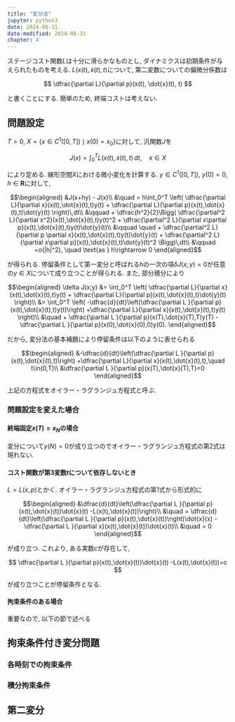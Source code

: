 ```yaml
---
title: "変分法"
jupyter: python3
date: 2024-08-31
date-modified: 2024-08-31
chapter: 4
---
```


ステージコスト関数$L$は十分に滑らかなものとし, ダイナミクスは初期条件が与えられたものを考える.
$L(x(t), \dot{x}(t), t)$について, 第二変数についての偏微分係数は

$$
\dfrac{\partial L}{\partial p}(x(t), \dot{x}(t), t)
$$

と書くことにする. 簡単のため, 終端コストは考えない.

## 問題設定

$T>0$, $X=\{ x\in C^1([0,T]) \mid x(0)=x_0\}$に対して, 汎関数$J$を

$$
J(x) = \int_0^T L(x(t), \dot{x}(t), t)\, dt ,\quad x \in X
$$

により定める. 線形空間$X$における微小変化を計算する.
$y\in C^1([0,T])$, $y(0)=0$, $h\in \mathbf{R}$に対して,

$$\begin{aligned}
&J(x+hy) - J(x)\\
&\quad = h\int_0^T \left(
    \dfrac{\partial L}{\partial x}(x(t),\dot{x}(t),t)y(t)
    + \dfrac{\partial L}{\partial p}(x(t),\dot{x}(t),t)\dot{y}(t)
    \right)\,dt\\
&\qquad + \dfrac{h^2}{2}\Bigg(
    \dfrac{\partial^2 L}{\partial x^2}(x(t),\dot{x}(t),t)y(t)^2
    + \dfrac{\partial^2 L}{\partial x\partial p}(x(t),\dot{x}(t),t)y(t)\dot{y}(t)\\
&\qquad \quad + \dfrac{\partial^2 L}{\partial p \partial x}(x(t),\dot{x}(t),t)y(t)\dot{y}(t)
    + \dfrac{\partial^2 L}{\partial x\partial p}(x(t),\dot{x}(t),t)\dot{y}(t)^2
   \Bigg)\,dt\\
&\qquad +o(|h|^2), \quad \text{as } h\rightarrow 0
\end{aligned}$$

が得られる. 停留条件として第一変分と呼ばれる$h$の一次の項$\delta J(x;y)=0$が任意の$y\in X$について成り立つことが得られる.
また, 部分積分により

$$\begin{aligned}
\delta J(x;y)
&= \int_0^T \left(
    \dfrac{\partial L}{\partial x}(x(t),\dot{x}(t),t)y(t)
    + \dfrac{\partial L}{\partial p}(x(t),\dot{x}(t),t)\dot{y}(t)
    \right)\\
&= \int_0^T \left(
    -\dfrac{d}{dt}\left(\dfrac{\partial L }{\partial p}(x(t),\dot{x}(t),t)y(t)\right)
    +\dfrac{\partial L}{\partial x}(x(t),\dot{x}(t),t)y(t)
    \right)\\
&\quad + \dfrac{\partial L }{\partial p}(x(T),\dot{x}(T),T)y(T)
    - \dfrac{\partial L }{\partial p}(x(0),\dot{x}(0),0)y(0).
\end{aligned}$$

だから, 変分法の基本補題により停留条件は以下のように表せられる

$$\begin{aligned}
&-\dfrac{d}{dt}\left(\dfrac{\partial L }{\partial p}(x(t),\dot{x}(t),t)\right)
    +\dfrac{\partial L}{\partial x}(x(t),\dot{x}(t),t),\quad t\in(0,T)\\
&\dfrac{\partial L }{\partial p}(x(T),\dot{x}(T),T)=0
\end{aligned}$$

上記の方程式をオイラー・ラグランジュ方程式と呼ぶ.

### 問題設定を変えた場合

#### 終端固定$x(T)=x_N$の場合

変分について$y(N)=0$が成り立つのでオイラー・ラグランジュ方程式の第2式は現れない.

#### コスト関数が第3変数$t$について依存しないとき

$L=L(x,p)$とかく. オイラー・ラグランジュ方程式の第1式から形式的に

$$\begin{aligned}
&\dfrac{d}{dt}\left(\dfrac{\partial L }{\partial p}(x(t),\dot{x}(t))\dot{x}(t) -L(x(t),\dot{x}(t))\right)\\
&\quad = \dfrac{d}{dt}\left(\dfrac{\partial L }{\partial p}(x(t),\dot{x}(t))\right)\dot{x}(x) - \dfrac{\partial L }{\partial x}(x(t),\dot{x}(t))\dot{x}(t)\\
&\quad = 0
\end{aligned}$$

が成り立つ. これより, ある実数$c$が存在して, 

$$
\dfrac{\partial L }{\partial p}(x(t),\dot{x}(t))\dot{x}(t) -L(x(t),\dot{x}(t))=c
$$

が成り立つことが停留条件となる.

#### 拘束条件のある場合

重要なので, 以下の節で述べる

## 拘束条件付き変分問題

### 各時刻での拘束条件

### 積分拘束条件

## 第二変分